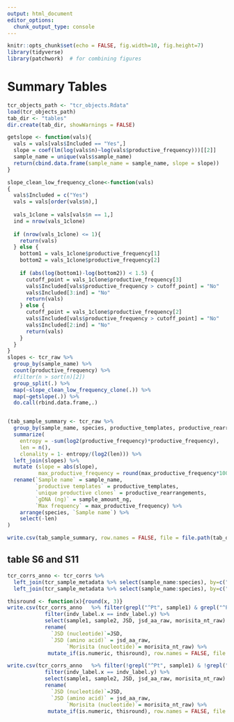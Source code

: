```yaml
---
output: html_document
editor_options: 
  chunk_output_type: console
---
```

```r
knitr::opts_chunk$set(echo = FALSE, fig.width=10, fig.height=7) 
library(tidyverse) 
library(patchwork)  # for combining figures
```

# Summary Tables
```r
tcr_objects_path <- "tcr_objects.Rdata"
load(tcr_objects_path)
tab_dir <- "tables"
dir.create(tab_dir, showWarnings = FALSE)

getslope <- function(vals){
  vals = vals[vals$Included == "Yes",]
  slope = coef(lm(log(vals$n)~log(vals$productive_frequency)))[[2]]
  sample_name = unique(vals$sample_name)
  return(cbind.data.frame(sample_name = sample_name, slope = slope))
}

slope_clean_low_frequency_clone<-function(vals)
{
  vals$Included = c("Yes")
  vals = vals[order(vals$n),]
  
  vals_1clone = vals[vals$n == 1,]
  ind = nrow(vals_1clone)
  
  if (nrow(vals_1clone) <= 1){
    return(vals)
  } else {
    bottom1 = vals_1clone$productive_frequency[1]
    bottom2 = vals_1clone$productive_frequency[2]
    
    if (abs(log(bottom1)-log(bottom2)) < 1.5) {
      cutoff_point = vals_1clone$productive_frequency[3]
      vals$Included[vals$productive_frequency > cutoff_point] = "No"
      vals$Included[3:ind] = "No"
      return(vals)
    } else {
      cutoff_point = vals_1clone$productive_frequency[2]
      vals$Included[vals$productive_frequency > cutoff_point] = "No"
      vals$Included[2:ind] = "No"
      return(vals)
    }
  }
} 
slopes <- tcr_raw %>% 
  group_by(sample_name) %>%
  count(productive_frequency) %>% 
  #filter(n > sort(n)[2])
  group_split(.) %>% 
  map(~slope_clean_low_frequency_clone(.)) %>%
  map(~getslope(.)) %>% 
  do.call(rbind.data.frame,.)


(tab_sample_summary <- tcr_raw %>% 
  group_by(sample_name, species, productive_templates, productive_rearrangements, sample_amount_ng, max_productive_frequency) %>% 
  summarize(
    entropy = -sum(log2(productive_frequency)*productive_frequency),
    len = n(), 
    clonality = 1- entropy/(log2(len))) %>% 
  left_join(slopes) %>%
  mutate (slope = abs(slope),
          max_productive_frequency = round(max_productive_frequency*100, 2)) %>% 
  rename(`Sample name` = sample_name, 
         `productive templates` = productive_templates,
         `unique productive clones` = productive_rearrangements,
         `gDNA (ng)` = sample_amount_ng,
         `Max frequency` = max_productive_frequency) %>% 
    arrange(species, `Sample name`) %>% 
    select(-len)
)

write.csv(tab_sample_summary, row.names = FALSE, file = file.path(tab_dir, "st4.csv"))


```

## table S6 and S11

```r
tcr_corrs_anno <- tcr_corrs %>% 
  left_join(tcr_sample_metadata %>% select(sample_name:species), by=c("sample1" = "sample_name")) %>% 
  left_join(tcr_sample_metadata %>% select(sample_name:species), by=c("sample2" = "sample_name"))

thisround <- function(x){round(x, 3)}
write.csv(tcr_corrs_anno   %>% filter(grepl("^Pt", sample1) & grepl("^Pt", sample2)) %>% 
            filter(indv_label.x == indv_label.y) %>% 
            select(sample1, sample2, JSD, jsd_aa_raw, morisita_nt_raw) %>% 
            rename(
              `JSD (nucleotide)`=JSD,
              `JSD (amino acid)` = jsd_aa_raw, 
                   `Morisita (nucleotide)`= morisita_nt_raw) %>% 
             mutate_if(is.numeric, thisround), row.names = FALSE, file = file.path(tab_dir, "st6-human-tcr-comparisons.csv"))

write.csv(tcr_corrs_anno   %>% filter(!grepl("^Pt", sample1) & !grepl("^Pt", sample2)) %>% 
            filter(indv_label.x == indv_label.y) %>% 
            select(sample1, sample2, JSD, jsd_aa_raw, morisita_nt_raw) %>% 
            rename(
              `JSD (nucleotide)`=JSD,
              `JSD (amino acid)` = jsd_aa_raw, 
                   `Morisita (nucleotide)`= morisita_nt_raw) %>% 
             mutate_if(is.numeric, thisround), row.names = FALSE, file = file.path(tab_dir, "st11-mouse-tcr-comparisons.csv"))

```


